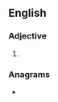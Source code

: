 {{also|unreactive}}
==English==

===Adjective===
{{en-adj|head=[[un]]-[[reactive]]}}

# {{alternative spelling of|en|unreactive}}

===Anagrams===
* {{anagrams|en|a=aceeinrtuv|uncreative}}
